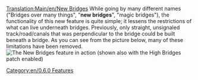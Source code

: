 [[Translation:Main/en/New Bridges]]
While going by many different names ("Bridges over many things", "'''new bridges'''", "magic bridges"), the functionality of this new feature is quite simple; it lessens the restrictions of what can live underneath bridges.  Previously, only straight, unsignaled track/road/canals that was perpendicular to the bridge could be built beneath a bridge.  As you can see from the picture below, many of these limitations have been removed.
[[File:en/Bridges2 833.png|frame|center|The New Bridges feature in action (shown also with the High Bridges patch enabled)]]

[[Category:en/0.6.0 Features]]